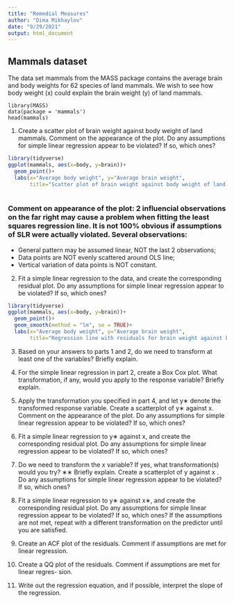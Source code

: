 ```yaml
---
title: "Remedial Measures"
author: "Dima Mikhaylov"
date: "9/29/2021"
output: html_document
---
```


## Mammals dataset

The data set mammals from the MASS package contains the average brain and body weights for 62 species of land mammals. We wish to see how body weight (x) could explain the brain weight (y) of land mammals.

```{}
library(MASS)
data(package = 'mammals')
head(mammals)
```


1. Create a scatter plot of brain weight against body weight of land mammals. Comment on the appearance of the plot. Do any assumptions for simple linear regression appear to be violated? If so, which ones?

```r
library(tidyverse)
ggplot(mammals, aes(x=body, y=brain))+
  geom_point()+
  labs(x="Average body weight", y="Average brain weight",
       title="Scatter plot of brain weight against body weight of land mammals")
      
```

### Comment on appearance of the plot: 2 influencial observations on the far right may cause a problem when fitting the least squares regression line. It is not 100% obvious if assumptions of SLR were actually violated. Several observations:
* General pattern may be assumed linear, NOT the last 2 observations;
* Data points are NOT evenly scattered around OLS line;
* Vertical variation of data points is NOT constant.


2. Fit a simple linear regression to the data, and create the corresponding residual plot. Do any assumptions for simple linear regression appear to be violated? If so, which ones?

```r
library(tidyverse)
ggplot(mammals, aes(x=body, y=brain))+
  geom_point()+
  geom_smooth(method = "lm", se = TRUE)+
  labs(x="Average body weight", y="Average brain weight",
       title="Regression line with residuals for brain weight against body weight of land mammals")
```


3. Based on your answers to parts 1 and 2, do we need to transform at least one of the variables? Briefly explain.


4. For the simple linear regression in part 2, create a Box Cox plot. What transformation, if any, would you apply to the response variable? Briefly explain.



5. Apply the transformation you specified in part 4, and let y∗ denote the transformed response variable. Create a scatterplot of y∗ against x. Comment on the appearance of the plot. Do any assumptions for simple linear regression appear to be violated? If so, which ones?



6. Fit a simple linear regression to y∗ against x, and create the corresponding residual plot. Do any assumptions for simple linear regression appear to be violated? If so, which ones?



7. Do we need to transform the x variable? If yes, what transformation(s) would you try? ∗∗
Briefly explain. Create a scatterplot of y against x . Do any assumptions for simple linear regression appear to be violated? If so, which ones?



8. Fit a simple linear regression to y∗ against x∗, and create the corresponding residual plot. Do any assumptions for simple linear regression appear to be violated? If so, which ones? If the assumptions are not met, repeat with a different transformation on the predictor until you are satisfied.


9. Create an ACF plot of the residuals. Comment if assumptions are met for linear regression.


10. Create a QQ plot of the residuals. Comment if assumptions are met for linear regres- sion.


11. Write out the regression equation, and if possible, interpret the slope of the regression.









